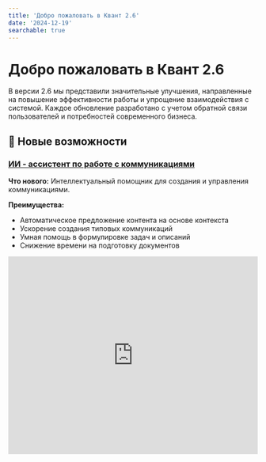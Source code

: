 ```yaml
---
title: 'Добро пожаловать в Квант 2.6'
date: '2024-12-19'
searchable: true
---
```


# Добро пожаловать в Квант 2.6

В версии 2.6 мы представили значительные улучшения, направленные на повышение эффективности работы и упрощение взаимодействия с системой. Каждое обновление разработано с учетом обратной связи пользователей и потребностей современного бизнеса.

## 🚀 Новые возможности

### [ИИ - ассистент по работе с коммуникациями](/getting-started/ai-assistant)

**Что нового:** Интеллектуальный помощник для создания и управления коммуникациями.

**Преимущества:**
- Автоматическое предложение контента на основе контекста
- Ускорение создания типовых коммуникаций
- Умная помощь в формулировке задач и описаний
- Снижение времени на подготовку документов

<div style={{ width: '100%', maxWidth: '800px', margin: '0 auto' }}>
  <iframe 
    width="100%" 
    height="400" 
    src="https://rutube.ru/play/embed/651593b74b94d64e167c88bdc92f8887"
    frameBorder="0" 
    allowFullScreen
    style={{ border: 'none' }}
  />
</div>

### [Новый тип коммуникаций "Встреча"](/reference/communications/meeting)

**Что нового:** Специализированный тип коммуникаций для планирования и проведения встреч.

**Преимущества:**
- Структурированное планирование встреч с участниками
- Автоматические напоминания о предстоящих встречах
- Интеграция с календарем и графиками работы
- Возможность создания протоколов и фиксации решений

### [Унификация массовых задач](/reference/communications/mass-communications)

**Что нового:** Массовые задачи становятся ближе к обычным коммуникациям — унифицируем процесс создания.

**Преимущества:**
- Единый интерфейс для всех типов задач
- Упрощенное создание массовых коммуникаций
- Снижение времени на настройку повторяющихся процессов
- Улучшенная визуализация прогресса выполнения

## Появление вики-страниц

### [Страница компании](/reference/ofs/company-wiki)

**Что нового:** Централизованное пространство для хранения информации о компании.

**Преимущества:**
- Единая база знаний для всей организации
- Удобное хранение регламентов и документов
- Возможность добавления описания компании
- Структурированное представление информации

<div style={{ width: '100%', maxWidth: '800px', margin: '0 auto' }}>
  <iframe 
    width="100%" 
    height="400" 
    src="https://rutube.ru/play/embed/3fcc0225dffdd66bf1b76ae1c641159c"
    frameBorder="0" 
    allowFullScreen
    style={{ border: 'none' }}
  />
</div>

### [Страницы функций](/reference/ofs/function-wiki)

**Что нового:** Индивидуальные вики-страницы для каждой функции с полным описанием.

**Преимущества:**
- Детальное описание каждой функции и её процессов
- Централизованное хранение обязанностей и документов
- Упрощение обучения новых сотрудников
- Прозрачность процессов и ответственности

**Используйте все возможности редактора вики-страниц:**

<div style={{ width: '100%', maxWidth: '800px', margin: '0 auto' }}>
  <iframe 
    width="100%" 
    height="400" 
    src="https://rutube.ru/play/embed/f07081acb69710cdeae82d4cedec4c7f"
    frameBorder="0" 
    allowFullScreen
    style={{ border: 'none' }}
  />
</div>

**Создавайте вложенные страницы:**

<div style={{ width: '100%', maxWidth: '800px', margin: '0 auto' }}>
  <iframe 
    width="100%" 
    height="400" 
    src="https://rutube.ru/play/embed/b52c6191915e754c912becfe175ee2de"
    frameBorder="0" 
    allowFullScreen
    style={{ border: 'none' }}
  />
</div>

**Используйте вложенные страницы для описания ценностей и миссии компании:**

<div style={{ width: '100%', maxWidth: '800px', margin: '0 auto' }}>
  <iframe 
    width="100%" 
    height="400" 
    src="https://rutube.ru/play/embed/48704ff30db31cf6acec796f07b0610e"
    frameBorder="0" 
    allowFullScreen
    style={{ border: 'none' }}
  />
</div>

### [Обязанности функции](/reference/ofs/duties)

**Что нового:** Структурированное управление обязанностями для каждой функции.

**Преимущества:**
- Четкое распределение ответственности
- Упрощение контроля выполнения задач
- Возможность делегирования полномочий
- Прозрачность в определении ролей

<div style={{ width: '100%', maxWidth: '800px', margin: '0 auto' }}>
  <iframe 
    width="100%" 
    height="400" 
    src="https://rutube.ru/play/embed/f602ccae16f0ee15ee6788298e173196"
    frameBorder="0" 
    allowFullScreen
    style={{ border: 'none' }}
  />
</div>

